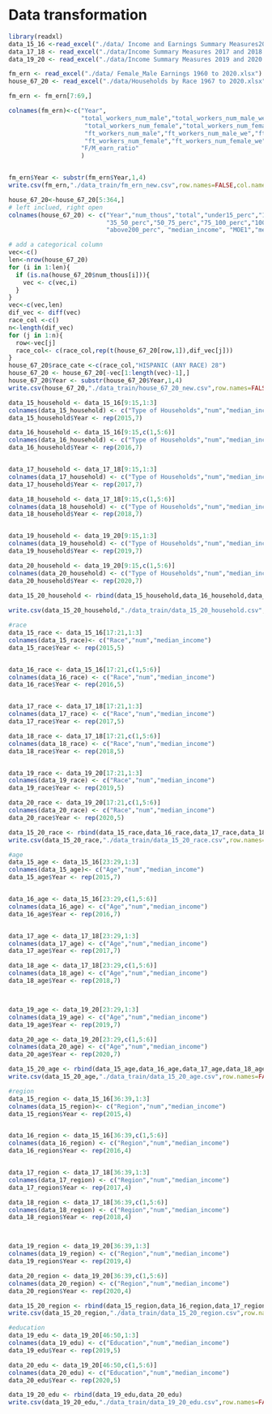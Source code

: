 # Data transformation


```r
library(readxl)
data_15_16 <-read_excel("./data/ Income and Earnings Summary Measures2015 and 2016.xls")
data_17_18 <- read_excel("./data/Income Summary Measures 2017 and 2018.xlsx")
data_19_20 <- read_excel("./data/Income Summary Measures 2019 and 2020.xlsx")

fm_ern <- read_excel("./data/ Female_Male Earnings 1960 to 2020.xlsx")
house_67_20 <- read_excel("./data/Households by Race 1967 to 2020.xlsx")
```

```r
fm_ern <- fm_ern[7:69,]

colnames(fm_ern)<-c("Year", 
                    "total_workers_num_male","total_workers_num_male_we","total_median_earn_male","MOE1",
                     "total_workers_num_female","total_workers_num_female_we","total_median_earn_female","MOE2",
                     "ft_workers_num_male","ft_workers_num_male_we","ft_median_earn_male","MOE3",
                     "ft_workers_num_female","ft_workers_num_female_we","ft_median_earn_female","MOE4",
                    "F/M_earn_ratio"
                    )


fm_ern$Year <- substr(fm_ern$Year,1,4)
write.csv(fm_ern,"./data_train/fm_ern_new.csv",row.names=FALSE,col.names=TRUE,sep=',')
```




```r
house_67_20<-house_67_20[5:364,]
# left inclued, right open
colnames(house_67_20) <- c("Year","num_thous","total","under15_perc","15_25_perc","25_35_perc",
                           "35_50_perc","50_75_perc","75_100_perc","100_150_perc","150_200_perc",
                           "above200_perc", "median_income", "MOE1","mean_income","MOE2")

# add a categorical column
vec<-c()
len<-nrow(house_67_20)
for (i in 1:len){
  if (is.na(house_67_20$num_thous[i])){
    vec <- c(vec,i)
  }
}
vec<-c(vec,len)
dif_vec <- diff(vec)
race_col <-c()
n<-length(dif_vec)
for (j in 1:n){
  row<-vec[j]
  race_col<- c(race_col,rep(t(house_67_20[row,1]),dif_vec[j]))
}
house_67_20$race_cate <-c(race_col,"HISPANIC (ANY RACE) 28")
house_67_20 <- house_67_20[-vec[1:length(vec)-1],]
house_67_20$Year <- substr(house_67_20$Year,1,4)
write.csv(house_67_20,"./data_train/house_67_20_new.csv",row.names=FALSE,col.names=TRUE,sep=',')
```


```r
data_15_household <- data_15_16[9:15,1:3]
colnames(data_15_household) <- c("Type of Households","num","median_income")
data_15_household$Year <- rep(2015,7)

data_16_household <- data_15_16[9:15,c(1,5:6)]
colnames(data_16_household) <- c("Type of Households","num","median_income")
data_16_household$Year <- rep(2016,7)


data_17_household <- data_17_18[9:15,1:3] 
colnames(data_17_household) <- c("Type of Households","num","median_income")
data_17_household$Year <- rep(2017,7)

data_18_household <- data_17_18[9:15,c(1,5:6)]
colnames(data_18_household) <- c("Type of Households","num","median_income")
data_18_household$Year <- rep(2018,7)


data_19_household <- data_19_20[9:15,1:3]
colnames(data_19_household) <- c("Type of Households","num","median_income")
data_19_household$Year <- rep(2019,7)

data_20_household <- data_19_20[9:15,c(1,5:6)]
colnames(data_20_household) <- c("Type of Households","num","median_income")
data_20_household$Year <- rep(2020,7)
 
data_15_20_household <- rbind(data_15_household,data_16_household,data_17_household,data_18_household,data_19_household,data_20_household)

write.csv(data_15_20_household,"./data_train/data_15_20_household.csv",row.names=FALSE,col.names=TRUE,sep=',')
```

```r
#race
data_15_race <- data_15_16[17:21,1:3]
colnames(data_15_race)<- c("Race","num","median_income")
data_15_race$Year <- rep(2015,5)


data_16_race <- data_15_16[17:21,c(1,5:6)]
colnames(data_16_race) <- c("Race","num","median_income")
data_16_race$Year <- rep(2016,5)


data_17_race <- data_17_18[17:21,1:3] 
colnames(data_17_race) <- c("Race","num","median_income")
data_17_race$Year <- rep(2017,5)

data_18_race <- data_17_18[17:21,c(1,5:6)]
colnames(data_18_race) <- c("Race","num","median_income")
data_18_race$Year <- rep(2018,5)


data_19_race <- data_19_20[17:21,1:3]
colnames(data_19_race) <- c("Race","num","median_income")
data_19_race$Year <- rep(2019,5)

data_20_race <- data_19_20[17:21,c(1,5:6)]
colnames(data_20_race) <- c("Race","num","median_income")
data_20_race$Year <- rep(2020,5)

data_15_20_race <- rbind(data_15_race,data_16_race,data_17_race,data_18_race,data_19_race,data_20_race)
write.csv(data_15_20_race,"./data_train/data_15_20_race.csv",row.names=FALSE,col.names=TRUE,sep=',')
```


```r
#age
data_15_age <- data_15_16[23:29,1:3]
colnames(data_15_age)<- c("Age","num","median_income")
data_15_age$Year <- rep(2015,7)


data_16_age <- data_15_16[23:29,c(1,5:6)]
colnames(data_16_age) <- c("Age","num","median_income")
data_16_age$Year <- rep(2016,7)


data_17_age <- data_17_18[23:29,1:3] 
colnames(data_17_age) <- c("Age","num","median_income")
data_17_age$Year <- rep(2017,7)

data_18_age <- data_17_18[23:29,c(1,5:6)]
colnames(data_18_age) <- c("Age","num","median_income")
data_18_age$Year <- rep(2018,7)



data_19_age <- data_19_20[23:29,1:3]
colnames(data_19_age) <- c("Age","num","median_income")
data_19_age$Year <- rep(2019,7)

data_20_age <- data_19_20[23:29,c(1,5:6)]
colnames(data_20_age) <- c("Age","num","median_income")
data_20_age$Year <- rep(2020,7)

data_15_20_age <- rbind(data_15_age,data_16_age,data_17_age,data_18_age,data_19_age,data_20_age)
write.csv(data_15_20_age,"./data_train/data_15_20_age.csv",row.names=FALSE,col.names=TRUE,sep=',')
```


```r
#region
data_15_region <- data_15_16[36:39,1:3]
colnames(data_15_region)<- c("Region","num","median_income")
data_15_region$Year <- rep(2015,4)


data_16_region <- data_15_16[36:39,c(1,5:6)]
colnames(data_16_region) <- c("Region","num","median_income")
data_16_region$Year <- rep(2016,4)


data_17_region <- data_17_18[36:39,1:3] 
colnames(data_17_region) <- c("Region","num","median_income")
data_17_region$Year <- rep(2017,4)

data_18_region <- data_17_18[36:39,c(1,5:6)]
colnames(data_18_region) <- c("Region","num","median_income")
data_18_region$Year <- rep(2018,4)



data_19_region <- data_19_20[36:39,1:3]
colnames(data_19_region) <- c("Region","num","median_income")
data_19_region$Year <- rep(2019,4)

data_20_region <- data_19_20[36:39,c(1,5:6)]
colnames(data_20_region) <- c("Region","num","median_income")
data_20_region$Year <- rep(2020,4)

data_15_20_region <- rbind(data_15_region,data_16_region,data_17_region,data_18_region,data_19_region,data_20_region)
write.csv(data_15_20_region,"./data_train/data_15_20_region.csv",row.names=FALSE,col.names=TRUE,sep=',')
```


```r
#education
data_19_edu <- data_19_20[46:50,1:3]
colnames(data_19_edu) <- c("Education","num","median_income")
data_19_edu$Year <- rep(2019,5)

data_20_edu <- data_19_20[46:50,c(1,5:6)]
colnames(data_20_edu) <- c("Education","num","median_income")
data_20_edu$Year <- rep(2020,5)

data_19_20_edu <- rbind(data_19_edu,data_20_edu)
write.csv(data_19_20_edu,"./data_train/data_19_20_edu.csv",row.names=FALSE,col.names=TRUE,sep=',')
```






